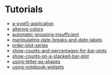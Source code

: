 # Tutorials

- [a-pyqt5-application](/plotnine-examples/plotnine_examples/tutorials/miscellaneous-a-pyqt5-application.ipynb)
- [altering-colors](/plotnine-examples/plotnine_examples/tutorials/miscellaneous-altering-colors.ipynb)
- [automatic-grouping-insufficient](/plotnine-examples/plotnine_examples/tutorials/miscellaneous-automatic-grouping-insufficient.ipynb)
- [manipulating-date-breaks-and-date-labels](/plotnine-examples/plotnine_examples/tutorials/miscellaneous-manipulating-date-breaks-and-date-labels.ipynb)
- [order-plot-series](/plotnine-examples/plotnine_examples/tutorials/miscellaneous-order-plot-series.ipynb)
- [show-counts-and-percentages-for-bar-plots](/plotnine-examples/plotnine_examples/tutorials/miscellaneous-show-counts-and-percentages-for-bar-plots.ipynb)
- [show-counts-on-a-stacked-bar-plot](/plotnine-examples/plotnine_examples/tutorials/miscellaneous-show-counts-on-a-stacked-bar-plot.ipynb)
- [using-letter-as-shapes](/plotnine-examples/plotnine_examples/tutorials/miscellaneous-using-letter-as-shapes.ipynb)
- [using-notebook-widgets](/plotnine-examples/plotnine_examples/tutorials/miscellaneous-using-notebook-widgets.ipynb)
